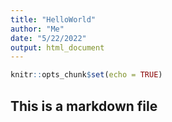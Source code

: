 ```yaml
---
title: "HelloWorld"
author: "Me"
date: "5/22/2022"
output: html_document
---
```


```r
knitr::opts_chunk$set(echo = TRUE)
```

## This is a markdown file